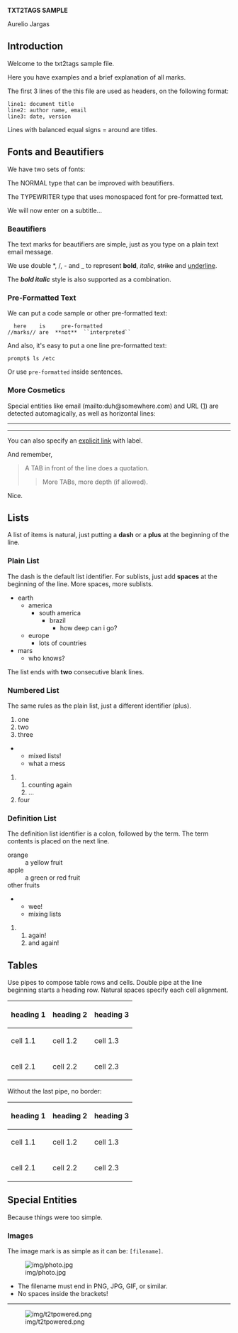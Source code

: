 '''TXT2TAGS SAMPLE'''

Aurelio Jargas



== Introduction ==

Welcome to the txt2tags sample file.

Here you have examples and a brief explanation of all
marks.

The first 3 lines of the this file are used as headers,
on the following format:

<pre>
line1: document title
line2: author name, email
line3: date, version
</pre>

Lines with balanced equal signs = around are titles.

== Fonts and Beautifiers ==

We have two sets of fonts:

The NORMAL type that can be improved with beautifiers.

The TYPEWRITER type that uses monospaced font for
pre-formatted text.

We will now enter on a subtitle...

=== Beautifiers ===

The text marks for beautifiers are simple, just as you
type on a plain text email message.

We use double *, /, - and _ to represent '''bold''',
''italic'', <s>strike</s> and <u>underline</u>.

The '''''bold italic''''' style is also supported as a
combination.

=== Pre-Formatted Text ===

We can put a code sample or other pre-formatted text:

<pre>
  here    is     pre-formatted
//marks// are  **not**  ``interpreted``
</pre>

And also, it's easy to put a one line pre-formatted
text:

<pre>
prompt$ ls /etc
</pre>

Or use <tt>pre-formatted</tt> inside sentences.

=== More Cosmetics ===

Special entities like email (mailto:duh@somewhere.com) and
URL ([http://www.duh.com]) are detected automagically,
as well as horizontal lines:

----

----

You can also specify an [http://duh.org explicit link]
with label.

And remember,

	<blockquote>
A TAB in front of the line does a quotation.
		<blockquote>
More TABs, more depth (if allowed).
		</blockquote>
	</blockquote>

Nice.

== Lists ==

A list of items is natural, just putting a '''dash''' or
a '''plus''' at the beginning of the line.

=== Plain List ===

The dash is the default list identifier. For sublists,
just add '''spaces''' at the beginning of the line. More
spaces, more sublists.

* earth
** america
*** south america
**** brazil
***** how deep can i go?
** europe
*** lots of countries
* mars
** who knows?

The list ends with '''two''' consecutive blank lines.

=== Numbered List ===

The same rules as the plain list, just a different
identifier (plus).

# one
# two
# three
** mixed lists!
** what a mess
### counting again
### ...
# four

=== Definition List ===

The definition list identifier is a colon, followed by
the term. The term contents is placed on the next line.

; orange
: a yellow fruit
; apple
: a green or red fruit
; other fruits
** wee!
** mixing lists
### again!
### and again!

== Tables ==

Use pipes to compose table rows and cells.
Double pipe at the line beginning starts a heading row.
Natural spaces specify each cell alignment.

{| align="center" border="1" cellpadding="4"
|-
! heading 1 !! heading 2 !! heading 3
|-
| cell 1.1 || cell 1.2 || cell 1.3
|-
| cell 2.1 || cell 2.2 || cell 2.3
|}

Without the last pipe, no border:

{| align="center" cellpadding="4"
|-
! heading 1 !! heading 2 !! heading 3
|-
| cell 1.1 || cell 1.2 || cell 1.3
|-
| cell 2.1 || cell 2.2 || cell 2.3
|}

== Special Entities ==

Because things were too simple.

=== Images ===

The image mark is as simple as it can be: <tt>[filename]</tt>.

[[Image:img/photo.jpg|center]]

* The filename must end in PNG, JPG, GIF, or similar.
* No spaces inside the brackets!

----

[[Image:img/t2tpowered.png|center]]

